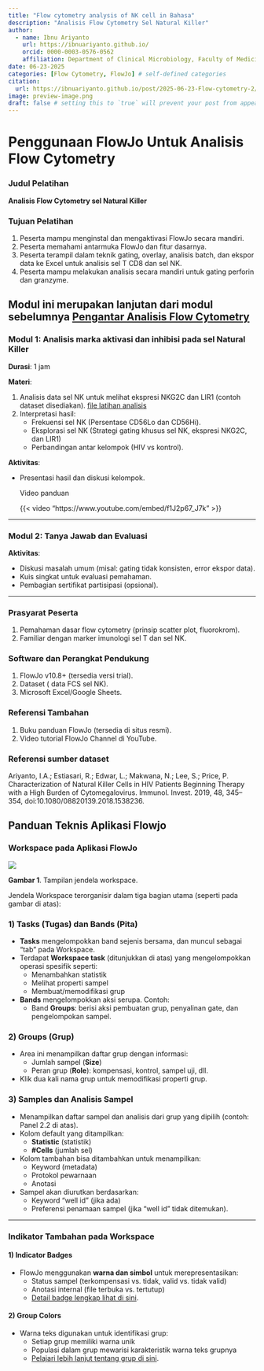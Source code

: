 ```yaml
---
title: "Flow cytometry analysis of NK cell in Bahasa"
description: "Analisis Flow Cytometry Sel Natural Killer"
author:
  - name: Ibnu Ariyanto
    url: https://ibnuariyanto.github.io/
    orcid: 0000-0003-0576-0562
    affiliation: Department of Clinical Microbiology, Faculty of Medicine, Universitas Indonesia
date: 06-23-2025
categories: [Flow Cytometry, FlowJo] # self-defined categories
citation: 
  url: https://ibnuariyanto.github.io/post/2025-06-23-Flow-cytometry-2/ 
image: preview-image.png
draft: false # setting this to `true` will prevent your post from appearing on your listing page until you're ready!
---
```




# Penggunaan FlowJo Untuk Analisis Flow Cytometry 

### **Judul Pelatihan**

**Analisis Flow Cytometry sel Natural Killer**

### **Tujuan Pelatihan**

1. Peserta mampu menginstal dan mengaktivasi FlowJo secara mandiri.
2. Peserta memahami antarmuka FlowJo dan fitur dasarnya.
3. Peserta terampil dalam teknik gating, overlay, analisis batch, dan ekspor data ke Excel untuk analisis sel T CD8 dan sel NK.
4. Peserta mampu melakukan analisis secara mandiri untuk gating perforin dan granzyme. 

Modul ini merupakan lanjutan dari modul sebelumnya [Pengantar Analisis Flow Cytometry](https://ibnuariyanto.github.io/post/2025-05-20-Flow-cytometry/)
---

### **Modul 1: Analisis marka aktivasi dan inhibisi pada sel Natural Killer**

**Durasi**: 1 jam

**Materi**:

1. Analisis data sel NK untuk melihat ekspresi NKG2C dan LIR1 (contoh dataset disediakan).
[file latihan analisis](https://drive.google.com/drive/folders/1vIxzMRKxj798V7cWSqNik0gzWuu-3gTV?usp=sharing)
2. Interpretasi hasil:
    - Frekuensi sel NK (Persentase CD56Lo dan CD56Hi).
    - Eksplorasi sel NK (Strategi gating khusus sel NK, ekspresi NKG2C, dan LIR1)
    - Perbandingan antar kelompok (HIV vs kontrol).

**Aktivitas**:

- Presentasi hasil dan diskusi kelompok.

   Video panduan
    
    {{< video "https://www.youtube.com/embed/f1J2p67_J7k" >}}
    
---

### **Modul 2: Tanya Jawab dan Evaluasi**

**Aktivitas**:

- Diskusi masalah umum (misal: gating tidak konsisten, error ekspor data).
- Kuis singkat untuk evaluasi pemahaman.
- Pembagian sertifikat partisipasi (opsional).

---

### **Prasyarat Peserta**

1. Pemahaman dasar flow cytometry (prinsip scatter plot, fluorokrom).
2. Familiar dengan marker imunologi sel T dan sel NK.

### **Software dan Perangkat Pendukung**

1. FlowJo v10.8+ (tersedia versi trial).
2. Dataset ( data FCS sel NK).
3. Microsoft Excel/Google Sheets.

### **Referensi Tambahan**

1. Buku panduan FlowJo (tersedia di situs resmi).
2. Video tutorial FlowJo Channel di YouTube.

### **Referensi sumber dataset**
Ariyanto, I.A.; Estiasari, R.; Edwar, L.; Makwana, N.; Lee, S.; Price, P. Characterization of Natural Killer Cells in HIV Patients Beginning Therapy with a High Burden of Cytomegalovirus. Immunol. Invest. 2019, 48, 345–354, doi:10.1080/08820139.2018.1538236.
  



## Panduan Teknis Aplikasi Flowjo 
### Workspace pada Aplikasi FlowJo

![ ](workspace-flowjo.png)

**Gambar 1**. Tampilan jendela workspace.

Jendela Workspace terorganisir dalam tiga bagian utama (seperti pada gambar di atas):

### 1) Tasks (Tugas) dan Bands (Pita)
- **Tasks** mengelompokkan band sejenis bersama, dan muncul sebagai "tab" pada Workspace.  
- Terdapat **Workspace task** (ditunjukkan di atas) yang mengelompokkan operasi spesifik seperti:
  - Menambahkan statistik
  - Melihat properti sampel
  - Membuat/memodifikasi grup  

- **Bands** mengelompokkan aksi serupa. Contoh:
  - Band **Groups**: berisi aksi pembuatan grup, penyalinan gate, dan pengelompokan sampel.

### 2) Groups (Grup)
- Area ini menampilkan daftar grup dengan informasi:
  - Jumlah sampel (**Size**)
  - Peran grup (**Role**): kompensasi, kontrol, sampel uji, dll.
- Klik dua kali nama grup untuk memodifikasi properti grup.

### 3) Samples dan Analisis Sampel
- Menampilkan daftar sampel dan analisis dari grup yang dipilih (contoh: Panel 2.2 di atas).
- Kolom default yang ditampilkan:
  - **Statistic** (statistik)
  - **#Cells** (jumlah sel)
- Kolom tambahan bisa ditambahkan untuk menampilkan:
  - Keyword (metadata)
  - Protokol pewarnaan
  - Anotasi
- Sampel akan diurutkan berdasarkan:
  - Keyword "well id" (jika ada)
  - Preferensi penamaan sampel (jika "well id" tidak ditemukan).

---

### Indikator Tambahan pada Workspace
#### 1) **Indicator Badges**
- FlowJo menggunakan **warna dan simbol** untuk merepresentasikan:
  - Status sampel (terkompensasi vs. tidak, valid vs. tidak valid)
  - Anotasi internal (file terbuka vs. tertutup)
  - [Detail badge lengkap lihat di sini](#).

#### 2) **Group Colors**
- Warna teks digunakan untuk identifikasi grup:
  - Setiap grup memiliki warna unik
  - Populasi dalam grup mewarisi karakteristik warna teks grupnya
  - [Pelajari lebih lanjut tentang grup di sini](#).